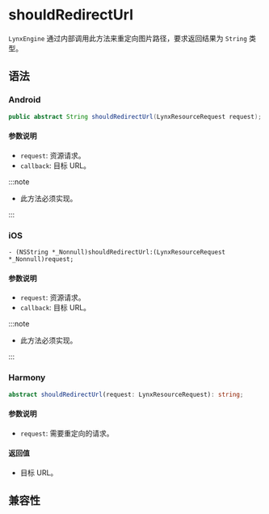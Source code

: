 # shouldRedirectUrl

`LynxEngine` 通过内部调用此方法来重定向图片路径，要求返回结果为 `String` 类型。

## 语法

### Android

```java
public abstract String shouldRedirectUrl(LynxResourceRequest request);
```

#### 参数说明

- `request`: 资源请求。
- `callback`: 目标 URL。

:::note

- 此方法必须实现。

:::

### iOS

```objc
- (NSString *_Nonnull)shouldRedirectUrl:(LynxResourceRequest *_Nonnull)request;
```

#### 参数说明

- `request`: 资源请求。
- `callback`: 目标 URL。

:::note

- 此方法必须实现。

:::

### Harmony

```typescript
abstract shouldRedirectUrl(request: LynxResourceRequest): string;
```

#### 参数说明

- `request`: 需要重定向的请求。

#### 返回值
- 目标 URL。

## 兼容性


<LegacyCompatTable metadata="lynx-native-api/lynx-media-resource-fetcher/should-redirect-url" />